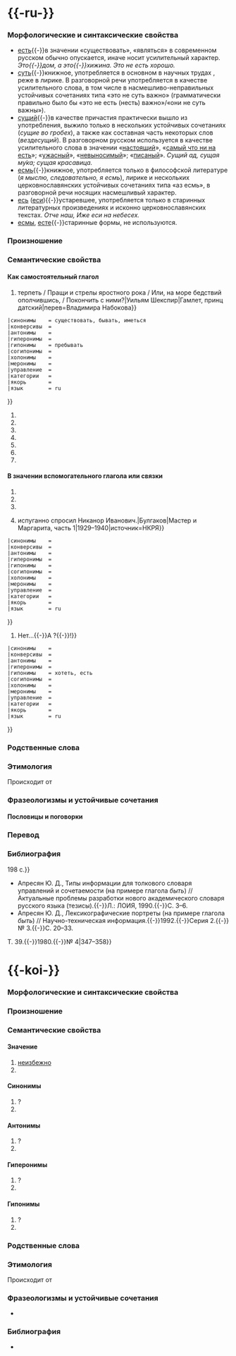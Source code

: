 {{Cf|быт}}
= {{-ru-}} =
{{Лексема в Викиданных|L2111}}

=== Морфологические и синтаксические свойства ===
{{гл ru ^a/c
|слоги={{по-слогам|быть}}
}}

* [[есть]]{{-}}в значении «существовать», «являться» в современном русском обычно опускается, иначе носит усилительный характер. ''Это{{-}}дом, а это{{-}}хижина.'' ''Это не есть хорошо.''
* [[суть]]{{-}}книжное, употребляется в основном в научных трудах {{итп}}, реже в лирике. В разговорной речи употребляется в качестве усилительного слова, в том числе в насмешливо-неправильных устойчивых сочетаниях типа «это не суть важно» (грамматически правильно было бы «это не есть (несть) важно»/«они не суть важны»).
* [[сущий]]{{-}}в качестве причастия практически вышло из употребления, выжило только в нескольких устойчивых сочетаниях (''сущие во гробех''), а также как составная часть некоторых слов (''вездесущий''). В разговорном русском используется в качестве усилительного слова в значении «[[настоящий]]», «[[самый что ни на есть]]»; «[[ужасный]]», «[[невыносимый]]»; «[[писаный]]». ''Сущий ад, сущая му́ка; сущая красавица.''
* [[есмь]]{{-}}книжное, употребляется только в философской литературе (''я мыслю, следовательно, я есмь''), лирике и нескольких церковнославянских устойчивых сочетаниях типа «аз есмь», в разговорной речи носящих насмешливый характер.
* [[есь]] ([[еси]]){{-}}устаревшее, употребляется только в старинных литературных произведениях и исконно церковнославянских текстах. ''Отче наш, Иже еси на небесех.''
* [[есмы]], [[есте]]{{-}}старинные формы, не используются.

{{морфо-ru|бы|+ть|и=т}}

=== Произношение ===
{{transcription-ru|быть|Ru-быть.ogg}}

=== Семантические свойства ===

==== Как самостоятельный глагол ====

# {{значение
 |определение = [[существовать]]
 |пометы      = 
 |примеры     = {{пример|{{выдел|Быть}} иль не {{выдел|быть}}{{-}}вот в этом / Вопрос; что лучше для души{{-}}терпеть / Пращи и стрелы яростного рока / Или, на море бедствий ополчившись, / Покончить с ними?|Уильям Шекспир|Гамлет, принц датский|перев=Владимира Набокова}}
 |синонимы    = существовать, бывать, иметься
 |конверсивы  = 
 |антонимы    = 
 |гиперонимы  = 
 |гипонимы    = пребывать
 |согипонимы  = 
 |холонимы    = 
 |меронимы    = 
 |управление  = 
 |категории   = 
 |якорь       = 
 |язык        = ru
}}
# {{значение
 |определение = [[иметься]] (в наличии, в распоряжении, в продаже {{итп}})
 |пометы      = 
 |примеры     = {{пример|У него {{выдел|была}} прекрасная библиотека.}} {{пример|И ты войдёшь тропинкою пятнистой туда, в мой лес, и яркий и тенистый, где сердце {{выдел|есть}} у каждого листка, туда, где нет ни жалоб, ни желаний, где азбуке душистой ветерка учился я у ландыша и лани.|В. В. Набоков|Сонет („Весенний лес мне чудится…“)|1921|источник=НКРЯ}}
 |синонимы    = иметься
 |конверсивы  = иметь, обладать
 |антонимы    = 
 |гиперонимы  = 
 |гипонимы    = водиться, найтись
 |согипонимы  = 
 |холонимы    = 
 |меронимы    = 
 |управление  = 
 |категории   = 
 |якорь       = 
 |язык        = ru
}}
# {{значение
 |определение = иметь [[расположение]], занимать какое-либо [[место]] в пространстве
 |пометы      = 
 |примеры     = {{пример|Раньше в этой комнате {{выдел|был}} кабинет отца.}}
 |синонимы    = находиться, располагаться, размещаться
 |конверсивы  = 
 |антонимы    = 
 |гиперонимы  = 
 |гипонимы    = 
 |согипонимы  = 
 |холонимы    = 
 |меронимы    = 
 |управление  = 
 |категории   = 
 |якорь       = 
 |язык        = ru
}}
# {{значение
 |определение = [[находиться]] где-либо в данное (определённое) время
 |пометы      = 
 |примеры     = {{пример|Вчера мы {{выдел|были}} в кино.}}
 |синонимы    = присутствовать
 |конверсивы  = 
 |антонимы    = отсутствовать
 |гиперонимы  = 
 |гипонимы    = 
 |согипонимы  = 
 |холонимы    = 
 |меронимы    = 
 |управление  = 
 |категории   = 
 |якорь       = 
 |язык        = ru
}}
# {{значение
 |определение = [[иметься]] на ком-либо (об одежде, обуви, украшениях {{итп}})
 |пометы      = 
 |примеры     = {{пример|На нём {{выдел|была}} серая куртка с меховым воротником, чёрный картуз с узкими полями и прямым длинным четырёхугольным козырьком|А. И. Куприн|Изумруд|1907|источник=НКРЯ}}
 |синонимы    = 
 |конверсивы  = 
 |антонимы    = 
 |гиперонимы  = 
 |гипонимы    = 
 |согипонимы  = 
 |холонимы    = 
 |меронимы    = 
 |управление  = 
 |категории   = 
 |якорь       = 
 |язык        = ru
}}
# {{значение
 |определение = [[приходить]], [[приезжать]] куда-либо; [[посещать]] кого-либо
 |пометы      = 
 |примеры     = {{пример|Врач ещё не {{выдел|был}} у больного.}}
 |синонимы    = заходить, [разг.] забегать, [разг.] заглядывать
 |конверсивы  = 
 |антонимы    = 
 |гиперонимы  = 
 |гипонимы    = бывать, побывать; навещать, наведываться, проведывать, [офиц.] наносить визит; посещать; приходить, приезжать, прибывать
 |согипонимы  = 
 |холонимы    = 
 |меронимы    = 
 |управление  = 
 |категории   = 
 |якорь       = 
 |язык        = ru
}}
# {{значение
 |определение = [[происходить]], [[совершаться]], [[случаться]]
 |пометы      = 
 |примеры     = {{пример|Собрание {{выдел|будет}} завтра в пять часов.}}
 |синонимы    = происходить, совершаться, случаться; [[иметь место]]
 |конверсивы  = 
 |антонимы    = 
 |гиперонимы  = 
 |гипонимы    = 
 |согипонимы  = 
 |холонимы    = 
 |меронимы    = 
 |управление  = 
 |категории   = 
 |якорь       = 
 |язык        = ru
}}
# {{значение
 |определение = [[поступать]], [[вести себя]] каким-либо образом
 |пометы      = 
 |примеры     = {{пример|Челобитшики затужили, как с Ершом {{выдел|быти}}, как пособити, как Ерша добыти.||Ерш Ершович|часть=17|дата=1-я пол. XVII в.|источник=СОРЯ}}
 |синонимы    = поступать
 |конверсивы  = 
 |антонимы    = 
 |гиперонимы  = 
 |гипонимы    = 
 |согипонимы  = 
 |холонимы    = 
 |меронимы    = 
 |управление  = 
 |категории   = 
 |якорь       = 
 |язык        = ru
}}

==== В значении вспомогательного глагола или связки ====

# {{значение
 |определение = употребляется в значении [[связка|связки]] между подлежащим и именным сказуемым; [[являться]] кем-либо, чем-либо, каким-либо (''формы настоящего времени в современном русском обычно опускаются, в особенности перед прилагательными'')
 |пометы      = 
 |примеры     = {{пример|Погода {{выдел|была}} хорошая. Ошибка {{выдел|будет}} налицо. Что {{выдел|есть}} основа дружбы? Кредиты {{выдел|есть}} основа роста активности бизнеса.}} {{пример|И неподкупный голос мой {{выдел|был}} эхо русского народа.|А. С. Пушкин|К Н. Я. Плюсковой („На лире скромной…“)|1818|источник=НКРЯ}} {{пример|Он {{выдел|был}} таким умным. Она {{выдел|будет}} самой красивой.}}
 |синонимы    = являться
 |конверсивы  = 
 |антонимы    = 
 |гиперонимы  = 
 |гипонимы    = 
 |согипонимы  = 
 |холонимы    = 
 |меронимы    = 
 |управление  = 
 |категории   = 
 |якорь       = 
 |язык        = ru
}}
# {{значение
 |определение = употребляется в формах [[будущее время|будущего времени]] с неопределённой формой глаголов несовершенного вида для образования будущего времени изъявительного наклонения
 |пометы      = 
 |примеры     = {{пример|{{выдел|Буду}} плавать. {{выдел|Будет}} храпеть. {{выдел|Будешь}} звонить.}}
 |синонимы    = 
 |конверсивы  = 
 |антонимы    = 
 |гиперонимы  = 
 |гипонимы    = 
 |согипонимы  = 
 |холонимы    = 
 |меронимы    = 
 |управление  = 
 |категории   = 
 |якорь       = 
 |язык        = ru
}}
# {{значение
 |определение = употребляется для образования сложных форм [[страдательный залог|страдательного залога]]
 |пометы      = 
 |примеры     = {{пример| Лошадка {{выдел|была}} то и дело понукаема извозчиком.}} {{пример|Список литературы {{выдел|будет}} приведён на последней странице.}}
 |синонимы    = 
 |конверсивы  = 
 |антонимы    = 
 |гиперонимы  = 
 |гипонимы    = 
 |согипонимы  = 
 |холонимы    = 
 |меронимы    = 
 |управление  = 
 |категории   = 
 |якорь       = 
 |язык        = ru
}}
# {{значение
 |определение = употребляется в формах будущего времени в значении связки настоящего времени
 |пометы      = [разг.]
 |примеры     = {{пример|{{-}}Вы кто такой {{выдел|будете}}, гражданин?{{-}}испуганно спросил Никанор Иванович.|Булгаков|Мастер и Маргарита, часть 1|1929–1940|источник=НКРЯ}}
 |синонимы    = 
 |конверсивы  = 
 |антонимы    = 
 |гиперонимы  = 
 |гипонимы    = 
 |согипонимы  = 
 |холонимы    = 
 |меронимы    = 
 |управление  = 
 |категории   = 
 |якорь       = 
 |язык        = ru
}}
# {{значение
 |определение = в [[эллипсис]]ах заменяет собственно глагол, в особенности «хотеть» и «есть»
 |пометы      = [разг.]
 |примеры     = {{пример|{{выдел|Будешь}} суп? // Суп{{-}}да, а картошки не {{выдел|буду}}.}} {{пример|[[выпить|Хочешь]]?{{-}}Нет…{{-}}А {{выдел|будешь}}?{{-}}{{выдел|[[напиться|Буду]]}}!}}
 |синонимы    = 
 |конверсивы  = 
 |антонимы    = 
 |гиперонимы  = 
 |гипонимы    = хотеть, есть
 |согипонимы  = 
 |холонимы    = 
 |меронимы    = 
 |управление  = 
 |категории   = 
 |якорь       = 
 |язык        = ru
}}

=== Родственные слова ===
{{родств-блок
|существительные=бытие
|прилагательные=будущий, бывший, бывалый, вездесущий, насущный, существительное, присутствующий
|глаголы=отбыть, прибыть, побыть; присутствовать, существовать
|местоимения=
|полн=бы
}}

=== Этимология ===
Происходит от {{этимология:быть|да}}

=== Фразеологизмы и устойчивые сочетания ===
{{Фразеологизмы|
* {{скр2|[[бля буду]]}}
* [[будем посмотреть]]
** [[будем поглядеть]]
* [[будет тебе]]
** [[будет вам]]
* [[буди Бог|буди Бог между кем-либо]]
* {{скр2|[[будь братом, насери квадратом]]}}
** {{скр2|[[будь братом, насри квадратом]]}}
* будь другом
** {{скр2|[[будь другом, насери кругом]]}}
** {{скр2|[[будь другом, насри кругом]]}}
* будь здоров
* будь не во гнев
** не во гнев будь сказано
* будь спокоен
** будь спок
** будьте спокойны
* будь то…, или…
** будет ли то…, или…
* будь она неладна
** будь он неладен
** будь ты неладен
* будь она проклята
** будь он проклят
** будь ты проклят
* будь что будет
* будь я проклят
* был да сплыл
* была не была
* было дело
* быть в большой деревне
* быть в людях
* быть в обращении
* быть в ответе
* быть в состоянии
* быть или не быть?
* быть может
* быть на игле
* быть на коне
* быть на плохом корму
* быть на посылках
* быть на ты
* быть не может
* быть обсаженным братвой
* быть по корешам
* быть по сему
* быть с языком
* быть самим собой
* быть так
* в Греции всё есть
* век будет помнить
** век будешь помнить
* всё будет Украина
* где бы ни было
* где бы то ни было
* да будет так
* да будет
* давай не будем
** давайте не будем
* должно быть
* если это безумие, то в нём есть система
* есть ещё порох в пороховницах
* есть где развернуться
* есть два мнения — моё и неправильное
* есть ли жизнь на Марсе
* есть один папирос, и тот к яйцам прирос
* есть человек — есть проблема, нет человека — нет проблемы
* {{скр2|[[жопа есть, а слова нет]]}}
* жил-был
* жирно будет
* и будь здоров
* и был таков
* и есть
* как бы то ни было
* [[как был|как был (была)]]
** [[в чём был|в чём был (была)]]
* как быть
* как не быть
* какой бы то ни было
* какой ни на есть
** самый что ни на есть
* кто есть кто
* может быть
* надо быть
* не будь дурак
* не было печали
* не в обиду будь сказано
* не к ночи будь помянут
* не может быть и речи
* не тем будь помянут
* не тут-то было
* [[ничего не будет|ничего не будет (''кому-либо'' за ''что-либо'')]]
* ноги не будет
* под носом ветер есть?
* стало быть
* так и быть
* так и есть
* то есть
* только и есть, что кнут да хомут
* что будет, то будет
* что есть духу
** что есть силы
* чтоб духу твоего не было
* чтоб тебе пусто было
* чтобы неповадно было
* я не я буду
* я больше так не буду
* язык — это диалект, у которого есть армия и флот
}}

==== Пословицы и поговорки ====
{{Фразеологизмы|
* [[бояться волков, быть без грибков]]
* [[будет и на нашей улице праздник]]
* [[будешь рыть другим яму — сам в неё упадёшь]]
* [[был бы купец, а товар найдётся]]
* [[быть было ненастью, да дождь помешал]]
* [[быть бычку на верёвочке]]
* [[есть ещё порох в пороховницах]]
* [[Ленин жил, Ленин жив, Ленин будет жить]]!
** [[Леннон жил, Леннон жив, Леннон будет жить]]!
* [[не было бы счастья, да несчастье помогло]]
* [[не всё коту масленица]]
** [[не всё коту масленица, будет и Великий пост]]
* [[не судите, да не судимы будете]]
* [[сила есть — ума не надо]]
* [[сколько верёвочке ни виться, конец будет]]
* [[чему быть, того не миновать]]
* [[у каждого правила есть исключение]]
}}

=== Перевод ===
{{перев-блок|существовать, находиться, являться
|en=[[be]]
|ar=[[كان]]
|vep=[[olda]]
|hy=[[լինել]]
|bg=[[съм]]
|bua=[[байха]]
|hu=[[lenni]]
|vi=[[là]]
|el=[[είμαι]]
|da=[[være]]
|he=[[היה]]
|is=[[vera]]
|es=[[ser]], [[estar]]
|it=[[essere]]
|zh=[[是]]
|ko=[[있다]]
|ku=[[bûn]]
|la=[[sum]]
|lv=[[būt]]
|mn=[[байх]]
|de=[[sein]]
|nl=[[zijn]]
|no=[[være]]
|os=[[уын]]
|pi=[[bhavati]]
|pl=[[być]]
|pt=[[ser]]
|ro=[[fi]]
|sr=[[biti]]
|sk=[[byť]]
|cu-Cyrl=[[бꙑти]], [[бъіти]]
|tt.cyr=[[булырга]]; [[бар]]
|tt.lat=[[bar]]
|tg=[[будан]], [[ҳаст]]
|tr=[[olmak]]
|uk=[[бути]]
|fi=[[olla]]
|fr=[[être]]
|cs=[[být]]
|sv=[[vara]] (är, var, varit)
|eo=[[esti]]
|et=[[olema]]
}}
{{перев-блок|находиться, присутствовать, состоять
|en=
|de=
|fr=
|it=
|es=
|uk=
|kk=
}}
{{перев-блок|являться
|en=
|de=
|fr=
|it=
|es=
|uk=
|kk=
}}
{{перев-блок|поступать
|en=behave
|de=
|fr=
|it=
|es=
|uk=
|kk=
}}

=== Библиография ===
{{библио|Селиверстова О. Н.|Семантический анализ предикативных притяжательных конструкций с глаголом «быть»|Вопросы языкознания, 1973, № 5||95-105}}
{{библио|Селиверстова О. Н.|Компонентный анализ многозначных слов. На материале некоторых русских глаголов.||М.: Наука, 1975}}
{{библио|Арутюнова Н. Д.|Предложение и его смысл.||М.: Наука, 1976}}
{{библио|Селиверстова О. Н.|Экзистенциальность и посессивность в языке и речи.||М.: Наука, 1983}}
{{библио|Арутюнова Н. Д., Ширяев Е. Н.|Русское предложение: Бытийный тип.||М.: Русский язык, 1983.{{-}}198 с.}}
{{библио
|авторы= Арутюнова Н. Д.
|название=Тождество и подобие
|издание=Логический анализ языка. Тождество и подобие. Сравнение и идентификация.
|редактор=Арутюнова Н. Д.
|изд-во=М.: Институт языкознания АН СССР, 1990
|стр=17, 20, 22
|детально=1
}}
{{библио
|авторы= Шмелёв А. Д.
|название=Парадоксы идентификации
|издание=Логический анализ языка. Тождество и подобие. Сравнение и идентификация.
|редактор=Арутюнова Н. Д.
|изд-во=М.: Институт языкознания АН СССР, 1990
|стр=33-51
|детально=1
}}
{{библио
|авторы=Труб В. М.
|название=К проблеме функционального сходства нейтрального и контрастивного отрицания
|издание=Логический анализ языка. Тождество и подобие. Сравнение и идентификация.
|редактор=Арутюнова Н. Д.
|изд-во=М.: Институт языкознания АН СССР, 1990
|стр=203–204
|детально=
}}
* Апресян Ю. Д., Типы информации для толкового словаря управлений и сочетаемости (на примере глагола ''быть'') // Актуальные проблемы разработки нового академического словаря русского языка (тезисы).{{-}}Л.: ЛОИЯ, 1990.{{-}}С. 3–6.
* Апресян Ю. Д., Лексикографические портреты (на примере глагола ''быть'') // Научно-техническая информация.{{-}}1992.{{-}}Серия 2.{{-}}№ 3.{{-}}С. 20–33.
{{библио|Селиверстова О. Н.|Компонентный анализ многозначных слов. Глава II. Глагол «иметь» и конструкция типа «у меня (есть)»|'''Селиверстова О. Н.''' Труды по семантике.|М.: Языки славянской культуры, 2004|134–167}}
{{библио|Селиверстова О. Н.|Компонентный анализ многозначных слов. Глава III. Глагол «принять»|'''Селиверстова О. Н.''' Труды по семантике.|М.: Языки славянской культуры, 2004|168–169}}
{{библио|Селиверстова О. Н.|Константность и вариативность в семантической структуре многозначных слов типа «take»|'''Селиверстова О. Н.''' Труды по семантике.|М.: Языки славянской культуры, 2004|365–366}}
{{библио|Селиверстова О. Н.|Контрастивная синтаксическая семантика. Опыт описания. Введение|'''Селиверстова О. Н.''' Труды по семантике.|М.: Языки славянской культуры, 2004|559–560}}
{{библио|Селиверстова О. Н.|Контрастивная синтаксическая семантика. Опыт описания. Глава I. Экзистенциальность, локативность и посессивность в русском языке. Типы предикатов|'''Селиверстова О. Н.''' Труды по семантике|М.: Языки славянской культуры, 2004|563–568, 574–577, 591, 603–604}}
{{библио|Селиверстова О. Н.|Контрастивная синтаксическая семантика. Опыт описания. Глава II. Понятие синтаксической модели и актуальное членение|'''Селиверстова О. Н.''' Труды по семантике.|М.: Языки славянской культуры, 2004|611–612, 627}}
{{библио|Селиверстова О. Н.|Контрастивная синтаксическая семантика. Опыт описания. Глава III. Модели с «есть» и с нулевой связкой|'''Селиверстова О. Н.''' Труды по семантике.|М.: Языки славянской культуры, 2004|628–653}}
{{библио|Селиверстова О. Н.|Контрастивная синтаксическая семантика. Опыт описания. Общее заключение|'''Селиверстова О. Н.''' Труды по семантике.|М.: Языки славянской культуры, 2004|704–705, 707, 709}}
{{библио|Арутюнова Н. Д.|Сокровенная связка|изд-во=Известия АН СССР. Серия литературы и языка.{{-}}Т. 39.{{-}}1980.{{-}}№ 4|347–358}}

<!-- Служебное: -->
{{improve|ru|значение?|переводы}}
{{Категория|язык=ru|Глаголы существования|Супплетивность|Ь и без}}
{{длина слова|4|ru}}
= {{-koi-}} =

=== Морфологические и синтаксические свойства ===
{{adv koi
|основа=быть
|слоги={{по-слогам|быть}}
}}

{{морфо|прист1=|корень1=|суфф1=|оконч=|частица=}}

=== Произношение ===
{{transcription||}}

=== Семантические свойства ===

==== Значение ====
# [[неизбежно]] {{пример||перевод= }}
# 

==== Синонимы ====
# ?
# 

==== Антонимы ====
# ?
# 

==== Гиперонимы ====
# ?
# 

==== Гипонимы ====
# ?
# 

=== Родственные слова ===
{{родств-блок
|умласк=
|уничиж=
|увелич=
|имена-собственные=
|существительные=
|прилагательные=
|числительные=
|местоимения=
|глаголы=
|наречия=
|причастия=
|предлоги=
}}

=== Этимология ===
Происходит от {{этимология:|koi}}

=== Фразеологизмы и устойчивые сочетания ===
* 

=== Библиография ===
* 

<!-- Служебное: -->
{{improve|koi|морфо|транскрипция|пример|этимология}}
{{Категория|язык=koi|Необходимость||}}
{{длина слова|4|koi}}

{{multilang|2}}

